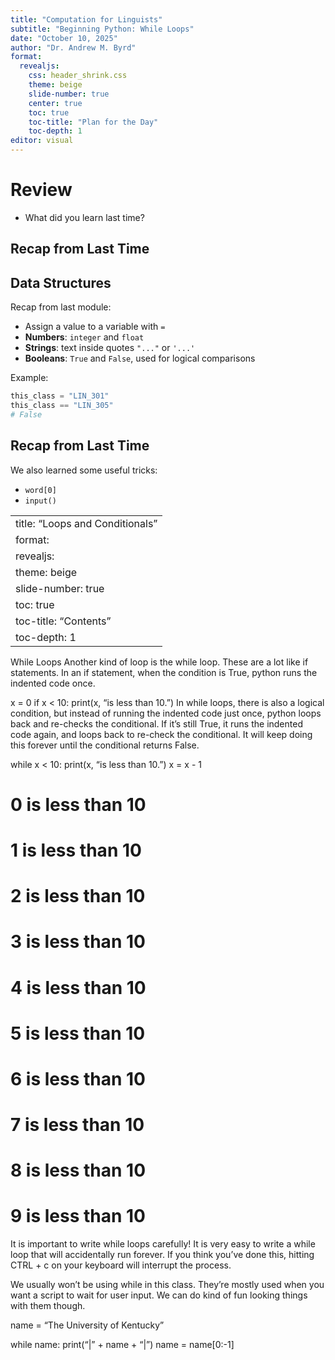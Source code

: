 ```yaml
---
title: "Computation for Linguists"
subtitle: "Beginning Python: While Loops"
date: "October 10, 2025"
author: "Dr. Andrew M. Byrd"
format:
  revealjs:
    css: header_shrink.css
    theme: beige
    slide-number: true
    center: true
    toc: true
    toc-title: "Plan for the Day"
    toc-depth: 1
editor: visual
---
```


# Review

-   What did you learn last time?

## Recap from Last Time

## Data Structures

Recap from last module:

-   Assign a value to a variable with `=`\
-   **Numbers**: `integer` and `float`\
-   **Strings**: text inside quotes `"..."` or `'...'`\
-   **Booleans**: `True` and `False`, used for logical comparisons

Example:

``` python
this_class = "LIN_301"
this_class == "LIN_305"
# False
```

## Recap from Last Time

We also learned some useful tricks:

-   `word[0]`
-   `input()`

---
title: "Loops and Conditionals"
format:
  revealjs:
    theme: beige
    slide-number: true
    toc: true
    toc-title: "Contents"
    toc-depth: 1
---

While Loops Another kind of loop is the while loop. These are a lot like if statements. In an if statement, when the condition is True, python runs the indented code once.

x = 0 if x \< 10: print(x, "is less than 10.") In while loops, there is also a logical condition, but instead of running the indented code just once, python loops back and re-checks the conditional. If it's still True, it runs the indented code again, and loops back to re-check the conditional. It will keep doing this forever until the conditional returns False.

while x \< 10: print(x, "is less than 10.") x = x - 1

# 0 is less than 10

# 1 is less than 10

# 2 is less than 10

# 3 is less than 10

# 4 is less than 10

# 5 is less than 10

# 6 is less than 10

# 7 is less than 10

# 8 is less than 10

# 9 is less than 10

It is important to write while loops carefully! It is very easy to write a while loop that will accidentally run forever. If you think you've done this, hitting CTRL + c on your keyboard will interrupt the process.

We usually won't be using while in this class. They're mostly used when you want a script to wait for user input. We can do kind of fun looking things with them though.

name = "The University of Kentucky"

while name: print("\|" + name + "\|") name = name\[0:-1\]
